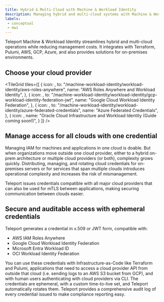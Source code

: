 ```yaml
---
title: Hybrid & Multi-Cloud with Machine & Workload Identity
description: Managing hybrid and multi-cloud systems with Machine & Workload Identity
labels:
 - conceptual
 - mwi
---
```


Teleport Machine & Workload Identity streamlines hybrid and multi-cloud operations while reducing management costs. 
It integrates with Terraform, Pulumi, AWS, GCP, Azure, and also provides solutions for on-premises environments.

## Choose your cloud provider

<TileGrid
  tiles={[
    {
      icon: <Icon name="awsIdentity" size="xl" />,
      to: "/machine-workload-identity/workload-identity/aws-roles-anywhere",
      name: "AWS Roles Anywhere and Workload Identity",
    },
    {
      icon: <Icon name="googleCloud" size="xl" />,
      to: "/machine-workload-identity/workload-identity/gcp-workload-identity-federation-jwt",
      name: "Google Cloud Workload Identity Federation",
    },
    {
      icon: <Icon name="azure" size="xl" />,
      to: "/machine-workload-identity/workload-identity/azure-federated-credentials",
      name: "Azure Federated Credentials",
    },
    {
      icon: <Icon name="oracle" size="xl" />,
      name: "Oracle Cloud Infrastructure and Workload Identity (Guide coming soon!)",
    }
  ]}
/>

## Manage access for all clouds with one credential

Managing IAM for machines and applications in one cloud is doable. But when organizations move outside one cloud provider, either to a hybrid on-prem architecture or multiple cloud providers (or both), complexity grows quickly. Distributing, managing, and rotating cloud credentials for on-premises servers or for services that span multiple clouds introduces operational complexity and increases the risk of mismanagement.

Teleport issues credentials compatible with all major cloud providers that can also be used for mTLS between applications, making securing communication between clouds easier.

## Secure and auditable access with ephemeral credentials

Teleport generates a credential in x.509 or JWT form, compatible with:

- AWS IAM Roles Anywhere
- Google Cloud Workload Identity Federation
- Microsoft Entra Workload ID
- OCI Workload Identity Federation

You can use these credentials with Infrastructure-as-Code like Terraform and Pulumi, applications that need to access a cloud provider API from outside that cloud (i.e. sending logs to an AWS S3 bucket from GCP), and with human users authenticating with cloud providers via CLI. The credentials are ephemeral, with a custom time-to-live set, and Teleport automatically rotates them. Teleport provides a comprehensive audit log of every credential issued to make compliance reporting easy.
